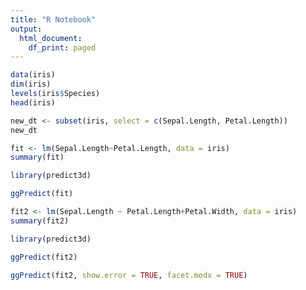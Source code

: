 ---
title: "R Notebook"
output:
  html_document:
    df_print: paged
---



```{r}
data(iris)
dim(iris)
levels(iris$Species)
head(iris)
```
```{r}
new_dt <- subset(iris, select = c(Sepal.Length, Petal.Length))
new_dt
```
```{r}
fit <- lm(Sepal.Length~Petal.Length, data = iris)
summary(fit)
```
```{r}
library(predict3d)
```
```{r}
ggPredict(fit)
```


```{r}
fit2 <- lm(Sepal.Length ~ Petal.Length+Petal.Width, data = iris)
summary(fit2)
```
```{r}
library(predict3d)
```
```{r}
ggPredict(fit2)
```
```{r}
ggPredict(fit2, show.error = TRUE, facet.modx = TRUE)
```







